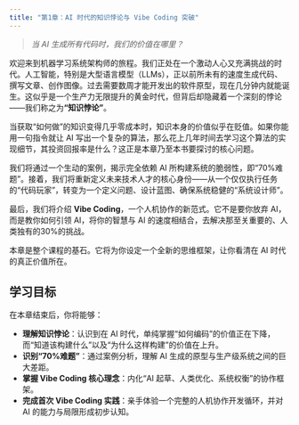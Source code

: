 ```yaml
---
title: "第1章：AI 时代的知识悖论与 Vibe Coding 突破"
---
```


> *当 AI 生成所有代码时，我们的价值在哪里？*

欢迎来到机器学习系统架构师的旅程。我们正处在一个激动人心又充满挑战的时代。人工智能，特别是大型语言模型（LLMs），正以前所未有的速度生成代码、撰写文章、创作图像。过去需要数周才能开发出的软件原型，现在几分钟内就能诞生。这似乎是一个生产力无限提升的黄金时代，但背后却隐藏着一个深刻的悖论——我们称之为**“知识悖论”**。

当获取“如何做”的知识变得几乎零成本时，知识本身的价值似乎在贬值。如果你能用一句指令就让 AI 写出一个复杂的算法，那么花上几年时间去学习这个算法的实现细节，其投资回报率是什么？这正是本章乃至本书要探讨的核心问题。

我们将通过一个生动的案例，揭示完全依赖 AI 所构建系统的脆弱性，即“70%难题”。接着，我们将重新定义未来技术人才的核心身份——从一个仅仅执行任务的“代码玩家”，转变为一个定义问题、设计蓝图、确保系统稳健的“系统设计师”。

最后，我们将介绍 **Vibe Coding**，一个人机协作的新范式。它不是要你放弃 AI，而是教你如何引领 AI，将你的智慧与 AI 的速度相结合，去解决那至关重要的、人类独有的30%的挑战。

本章是整个课程的基石。它将为你设定一个全新的思维框架，让你看清在 AI 时代的真正价值所在。

## 学习目标

在本章结束后，你将能够：

- **理解知识悖论**：认识到在 AI 时代，单纯掌握“如何编码”的价值正在下降，而“知道该构建什么”以及“为什么这样构建”的价值在上升。
- **识别“70%难题”**：通过案例分析，理解 AI 生成的原型与生产级系统之间的巨大差距。
- **掌握 Vibe Coding 核心理念**：内化“AI 起草、人类优化、系统权衡”的协作框架。
- **完成首次 Vibe Coding 实践**：亲手体验一个完整的人机协作开发循环，并对 AI 的能力与局限形成初步认知。
